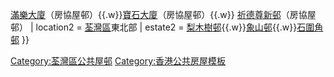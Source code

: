 {{香港公共屋邨
| district = 荃灣區
| location1 = [[荃灣市中心]]
| estate1 = [[福來邨]]{{.w}}[[滿樂大廈]]（房協屋邨）{{.w}}[[寶石大廈]]（房協屋邨）{{.w}} [[祈德尊新邨]]（房協屋邨）
| location2 = [[荃灣區]]東北部
| estate2 = [[梨木樹邨]]{{.w}}[[象山邨]]{{.w}}[[石圍角邨]]
}}<includeonly>[[Category:荃灣區公共屋邨]]</includeonly><noinclude>[[Category:香港公共房屋模板]]</noinclude>
